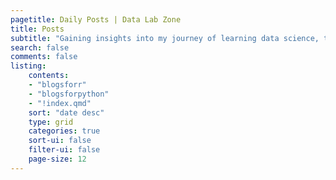 ```yaml
---
pagetitle: Daily Posts | Data Lab Zone
title: Posts
subtitle: "Gaining insights into my journey of learning data science, the challenges I faced, and my thought process regarding these challenges."
search: false
comments: false
listing:
    contents:
    - "blogsforr"
    - "blogsforpython"
    - "!index.qmd"
    sort: "date desc"
    type: grid
    categories: true
    sort-ui: false
    filter-ui: false
    page-size: 12
---
```


